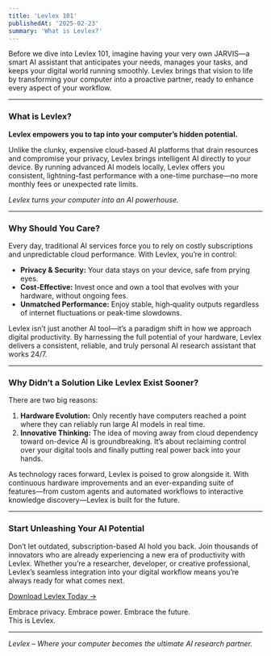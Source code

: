 ```yaml
---
title: 'Levlex 101'
publishedAt: '2025-02-23'
summary: 'What is Levlex?'
---
```


Before we dive into Levlex 101, imagine having your very own JARVIS—a smart AI assistant that anticipates your needs, manages your tasks, and keeps your digital world running smoothly. Levlex brings that vision to life by transforming your computer into a proactive partner, ready to enhance every aspect of your workflow.

---

### What is Levlex?

**Levlex empowers you to tap into your computer’s hidden potential.**

Unlike the clunky, expensive cloud-based AI platforms that drain resources and compromise your privacy, Levlex brings intelligent AI directly to your device. By running advanced AI models locally, Levlex offers you consistent, lightning-fast performance with a one-time purchase—no more monthly fees or unexpected rate limits.

*Levlex turns your computer into an AI powerhouse.*

---

### Why Should You Care?

Every day, traditional AI services force you to rely on costly subscriptions and unpredictable cloud performance. With Levlex, you’re in control:  
- **Privacy & Security:** Your data stays on your device, safe from prying eyes.  
- **Cost‑Effective:** Invest once and own a tool that evolves with your hardware, without ongoing fees.  
- **Unmatched Performance:** Enjoy stable, high‑quality outputs regardless of internet fluctuations or peak-time slowdowns.

Levlex isn’t just another AI tool—it’s a paradigm shift in how we approach digital productivity. By harnessing the full potential of your hardware, Levlex delivers a consistent, reliable, and truly personal AI research assistant that works 24/7.

---

### Why Didn’t a Solution Like Levlex Exist Sooner?

There are two big reasons:  
1. **Hardware Evolution:** Only recently have computers reached a point where they can reliably run large AI models in real time.  
2. **Innovative Thinking:** The idea of moving away from cloud dependency toward on-device AI is groundbreaking. It’s about reclaiming control over your digital tools and finally putting real power back into your hands.

As technology races forward, Levlex is poised to grow alongside it. With continuous hardware improvements and an ever-expanding suite of features—from custom agents and automated workflows to interactive knowledge discovery—Levlex is built for the future.

---

### Start Unleashing Your AI Potential

Don’t let outdated, subscription-based AI hold you back. Join thousands of innovators who are already experiencing a new era of productivity with Levlex. Whether you’re a researcher, developer, or creative professional, Levlex’s seamless integration into your digital workflow means you’re always ready for what comes next.

[Download Levlex Today →](https://levlex.xyz/)

Embrace privacy. Embrace power. Embrace the future.  
This is Levlex.

---

*Levlex – Where your computer becomes the ultimate AI research partner.*